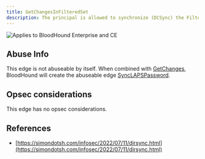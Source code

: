 ```yaml
---
title: GetChangesInFilteredSet
description: The principal is allowed to synchronize (DCSync) the Filtered Attribute Set (FAS), which are the attributes not replicated to RODCs.
---
```


<img noZoom src="/assets/enterprise-AND-community-edition-pill-tag.svg" alt="Applies to BloodHound Enterprise and CE"/>

## Abuse Info

This edge is not abuseable by itself. When combined with [GetChanges](/resources/edges/get-changes), BloodHound will create the abuseable edge [SyncLAPSPassword](/resources/edges/sync-laps-password).

## Opsec considerations

This edge has no opsec considerations.

## References

* [https://simondotsh.com/infosec/2022/07/11/dirsync.html](https://simondotsh.com/infosec/2022/07/11/dirsync.html)

